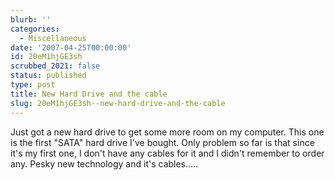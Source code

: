 ```yaml
---
blurb: ''
categories:
  - Miscellaneous
date: '2007-04-25T00:00:00'
id: 20eM1hjGE3sh
scrubbed_2021: false
status: published
type: post
title: New Hard Drive and the cable
slug: 20eM1hjGE3sh--new-hard-drive-and-the-cable
---
```


Just got a new hard drive to get some more room on my computer.
This one is the first "SATA" hard drive I've bought. Only problem
so far is that since it's my first one, I don't have any cables for
it and I didn't remember to order any. Pesky new technology and
it's cables.....
